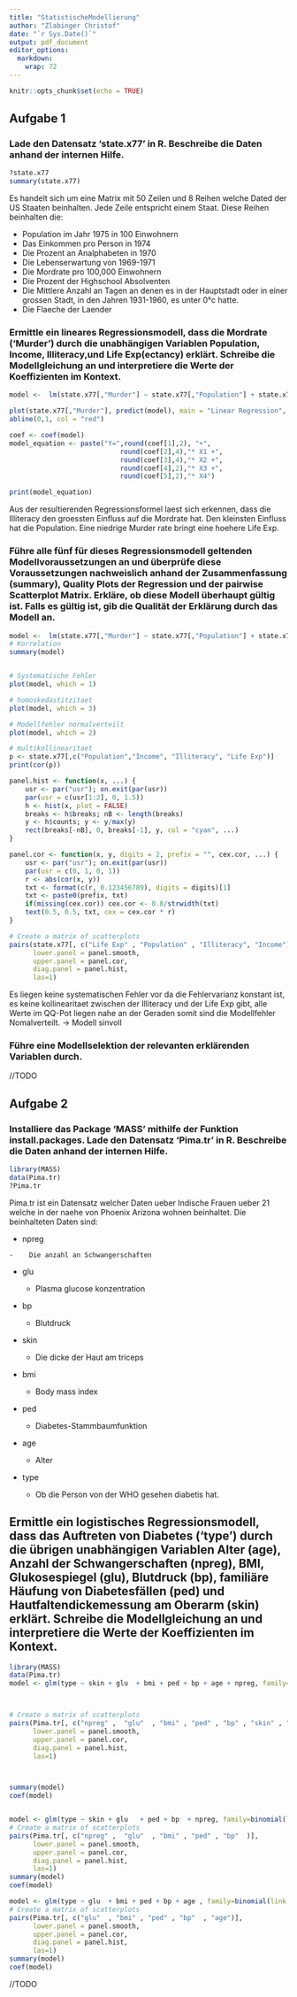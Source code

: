 ```yaml
---
title: "StatistischeModellierung"
author: "Zlabinger Christof"
date: "`r Sys.Date()`"
output: pdf_document
editor_options: 
  markdown: 
    wrap: 72
---
```


```r
knitr::opts_chunk$set(echo = TRUE)
```

## Aufgabe 1

### Lade den Datensatz 'state.x77' in R. Beschreibe die Daten anhand der internen Hilfe.

```r
?state.x77
summary(state.x77)
```

Es handelt sich um eine Matrix mit 50 Zeilen und 8 Reihen welche Dated
der US Staaten beinhalten. Jede Zeile entspricht einem Staat. Diese
Reihen beinhalten die:

-   Population im Jahr 1975 in 100 Einwohnern
-   Das Einkommen pro Person in 1974
-   Die Prozent an Analphabeten in 1970
-   Die Lebenserwartung von 1969-1971
-   Die Mordrate pro 100,000 Einwohnern
-   Die Prozent der Highschool Absolventen
-   Die Mittlere Anzahl an Tagen an denen es in der Hauptstadt oder in
    einer grossen Stadt, in den Jahren 1931-1960, es unter 0°c hatte.
-   Die Flaeche der Laender

### Ermittle ein lineares Regressionsmodell, dass die Mordrate ('Murder') durch die unabhängigen Variablen Population, Income, Illiteracy,und Life Exp(ectancy) erklärt. Schreibe die Modellgleichung an und interpretiere die Werte der Koeffizienten im Kontext.

```r
model <-  lm(state.x77[,"Murder"] ~ state.x77[,"Population"] + state.x77[,"Income"] + state.x77[,"Illiteracy"] + state.x77[,"Life Exp"])

plot(state.x77[,"Murder"], predict(model), main = "Linear Regression", xlab = "Tatsaechliche Werte", ylab = "Vorhergesehene Werte")
abline(0,1, col = "red")

coef <- coef(model)
model_equation <- paste("Y=",round(coef[1],2), "+",
                            round(coef[2],4),"* X1 +",
                            round(coef[3],4),"* X2 +",
                            round(coef[4],2),"* X3 +",
                            round(coef[5],2),"* X4")

print(model_equation)
```

Aus der resultierenden Regressionsformel laest sich erkennen, dass die
Illiteracy den groessten Einfluss auf die Mordrate hat. Den kleinsten
Einfluss hat die Population. Eine niedrige Murder rate bringt eine
hoehere Life Exp.

### Führe alle fünf für dieses Regressionsmodell geltenden Modellvoraussetzungen an und überprüfe diese Voraussetzungen nachweislich anhand der Zusammenfassung (summary), Quality Plots der Regression und der pairwise Scatterplot Matrix. Erkläre, ob diese Modell überhaupt gültig ist. Falls es gültig ist, gib die Qualität der Erklärung durch das Modell an.

```r

model <-  lm(state.x77[,"Murder"] ~ state.x77[,"Population"] + state.x77[,"Income"] + state.x77[,"Illiteracy"] + state.x77[,"Life Exp"])
# Korrelation
summary(model)


# Systematische Fehler
plot(model, which = 1)

# homoskedastitzitaet
plot(model, which = 3)

# Modellfehler normalverteilt
plot(model, which = 2)

# multikollinearitaet
p <- state.x77[,c("Population","Income", "Illiteracy", "Life Exp")]
print(cor(p))

panel.hist <- function(x, ...) {
    usr <- par("usr"); on.exit(par(usr))
    par(usr = c(usr[1:2], 0, 1.5))
    h <- hist(x, plot = FALSE)
    breaks <- h$breaks; nB <- length(breaks)
    y <- h$counts; y <- y/max(y)
    rect(breaks[-nB], 0, breaks[-1], y, col = "cyan", ...)
}

panel.cor <- function(x, y, digits = 2, prefix = "", cex.cor, ...) {
    usr <- par("usr"); on.exit(par(usr))
    par(usr = c(0, 1, 0, 1))
    r <- abs(cor(x, y))
    txt <- format(c(r, 0.123456789), digits = digits)[1]
    txt <- paste0(prefix, txt)
    if(missing(cex.cor)) cex.cor <- 0.8/strwidth(txt)
    text(0.5, 0.5, txt, cex = cex.cor * r)
}

# Create a matrix of scatterplots
pairs(state.x77[, c("Life Exp" , "Population" , "Illiteracy", "Income")], 
      lower.panel = panel.smooth, 
      upper.panel = panel.cor, 
      diag.panel = panel.hist, 
      las=1)

```

Es liegen keine systematischen Fehler vor da die Fehlervarianz konstant
ist, es keine kollinearitaet zwischen der Illiteracy und der Life Exp
gibt, alle Werte im QQ-Pot liegen nahe an der Geraden somit sind die
Modellfehler Nomalverteilt. -> Modell sinvoll

### Führe eine Modellselektion der relevanten erklärenden Variablen durch.

//TODO

## Aufgabe 2

### Installiere das Package 'MASS' mithilfe der Funktion install.packages. Lade den Datensatz 'Pima.tr' in R. Beschreibe die Daten anhand der internen Hilfe.

```r
library(MASS)
data(Pima.tr)
?Pima.tr
```

Pima.tr ist ein Datensatz welcher Daten ueber Indische Frauen ueber 21
welche in der naehe von Phoenix Arizona wohnen beinhaltet. Die
beinhalteten Daten sind:

-    npreg

    -    Die anzahl an Schwangerschaften

-   glu

    -   Plasma glucose konzentration

-   bp

    -   Blutdruck

-   skin

    -    Die dicke der Haut am triceps

-   bmi

    -   Body mass index

-   ped

    -   Diabetes-Stammbaumfunktion

-   age

    -   Alter

-   type

    -   Ob die Person von der WHO gesehen diabetis hat.

## Ermittle ein logistisches Regressionsmodell, dass das Auftreten von Diabetes ('type') durch die übrigen unabhängigen Variablen Alter (age), Anzahl der Schwangerschaften (npreg), BMI, Glukosespiegel (glu), Blutdruck (bp), familiäre Häufung von Diabetesfällen (ped) und Hautfaltendickemessung am Oberarm (skin) erklärt. Schreibe die Modellgleichung an und interpretiere die Werte der Koeffizienten im Kontext.

```r
library(MASS)
data(Pima.tr)
model <- glm(type ~ skin + glu  + bmi + ped + bp + age + npreg, family=binomial(link ="logit"), data=Pima.tr)



# Create a matrix of scatterplots
pairs(Pima.tr[, c("npreg" ,  "glu"  , "bmi" , "ped" , "bp" , "skin" , "age")], 
      lower.panel = panel.smooth, 
      upper.panel = panel.cor, 
      diag.panel = panel.hist, 
      las=1)



summary(model)
coef(model)


model <- glm(type ~ skin + glu   + ped + bp  + npreg, family=binomial(link ="logit"), data=Pima.tr)
# Create a matrix of scatterplots
pairs(Pima.tr[, c("npreg" ,  "glu"  , "bmi" , "ped" , "bp"  )], 
      lower.panel = panel.smooth, 
      upper.panel = panel.cor, 
      diag.panel = panel.hist, 
      las=1)
summary(model)
coef(model)

model <- glm(type ~ glu  + bmi + ped + bp + age , family=binomial(link ="logit"), data=Pima.tr)
# Create a matrix of scatterplots
pairs(Pima.tr[, c("glu"  , "bmi" , "ped" , "bp"  , "age")], 
      lower.panel = panel.smooth, 
      upper.panel = panel.cor, 
      diag.panel = panel.hist, 
      las=1)
summary(model)
coef(model)
```



//TODO
